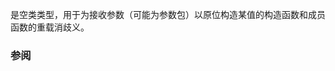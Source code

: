 {{cpp/title|in_place_t}}
{{cpp/utility/optional/navbar}}
{{dcl begin}}
{{dcl header | optional}}
{{dcl | since=c++17 |
struct in_place_t {};
}}
{{dcl end}}

{{tt|std::in_place_t}} 是空类类型，用于为接收参数（可能为参数包）以原位构造某值的构造函数和成员函数的重载消歧义。

===参阅===
{{dsc begin}}
{{dsc inc | cpp/utility/dsc in_place}}
{{dsc inc | cpp/utility/dsc optional}}
{{dsc end}}

{{langlinks|en|ja}}